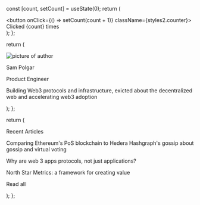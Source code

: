 
  const [count, setCount] = useState(0);
  return (
    <div>
      <button onClick={() => setCount(count + 1)} className={styles2.counter}>
        Clicked {count} times
      </button>
    </div>
  );
};

  return (
    <div className={styles.container}>
      <a className={styles.a}>
        <Image
          src={profilePhoto}
          alt='picture of author'
          width={1080}
          height={1080}
          priority={true}
        />
        <div className={styles.content}>
          <p className={styles.title}>Sam Polgar</p>
          <p className={styles.subtitle}>Product Engineer</p>
          <p className={styles.description}>
            Building Web3 protocols and infrastructure, exicted about the
            decentralized web and accelerating web3 adoption
          </p>
        </div>
      </a>
    </div>
  );
};

  return (
    <div className={styles.container}>
      <p className={styles.title}>Recent Articles</p>
      <div className={styles.blogContainer}>
        <div
          className={styles.blogContent}
          href='https://sampolgar.medium.com/comparing-ethereums-pos-blockchain-to-hedera-hashgraph-s-gossiping-gossip-ee7a0daf19ff'
        >
          <p className={styles.blogDescription}>
            Comparing Ethereum's PoS blockchain to Hedera Hashgraph's gossip
            about gossip and virtual voting
          </p>
        </div>
        <div
          className={styles.blogContent}
          href='https://sampolgar.medium.com/why-are-web-3-apps-protocols-not-just-applications-56911d01cc43'
        >
          <p className={styles.blogDescription}>
            Why are web 3 apps protocols, not just applications?
          </p>
        </div>
        <div
          className={styles.blogContent}
          href='https://sampolgar.medium.com/north-star-metrics-a-framework-for-creating-value-3cc97d97b94a'
        >
          <p className={styles.blogDescription}>
            North Star Metrics: a framework for creating value
          </p>
        </div>
      </div>
      <p className={styles.subtitle} href='https://sampolgar.medium.com'>
        Read all
      </p>
    </div>
  );
};

<Profile />
<Blogs />

<Counter />
